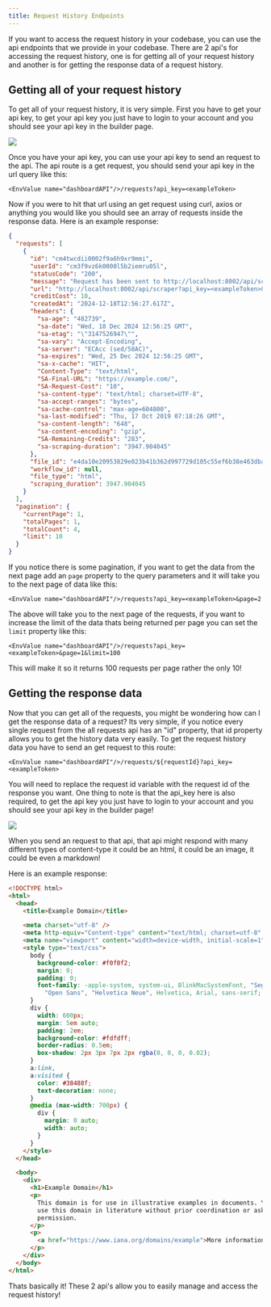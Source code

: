 ```yaml
---
title: Request History Endpoints
---
```


If you want to access the request history in your codebase, you can use the api endpoints that we provide in your codebase. There are 2 api's for accessing the request history, one is for getting all of your request history and another is for getting the response data of a request history.

## Getting all of your request history

To get all of your request history, it is very simple. First you have to get your api key, to get your api key you just have to login to your account and you should see your api key in the builder page.

![](/images/api-key.png)

Once you have your api key, you can use your api key to send an request to the api. The api route is a get request, you should send your api key in the url query like this:

```
<EnvValue name="dashboardAPI"/>/requests?api_key=<exampleToken>
```

Now if you were to hit that url using an get request using curl, axios or anything you would like you should see an array of requests inside the response data. Here is an example response:

```json
{
  "requests": [
    {
      "id": "cm4twcdii0002f9a6h9xr9mmi",
      "userId": "cm3f9vz6k0000l5b2iemru05l",
      "statusCode": "200",
      "message": "Request has been sent to http://localhost:8002/api/scraper?api_key=<exampleToken>&render=true&url=https:%2F%2Fexample.com%2F&url=https://example.com/",
      "url": "http://localhost:8002/api/scraper?api_key=<exampleToken>&render=true&url=https:%2F%2Fexample.com%2F&url=https://example.com/",
      "creditCost": 10,
      "createdAt": "2024-12-18T12:56:27.617Z",
      "headers": {
        "sa-age": "482739",
        "sa-date": "Wed, 18 Dec 2024 12:56:25 GMT",
        "sa-etag": "\"3147526947\"",
        "sa-vary": "Accept-Encoding",
        "sa-server": "ECAcc (sed/58AC)",
        "sa-expires": "Wed, 25 Dec 2024 12:56:25 GMT",
        "sa-x-cache": "HIT",
        "Content-Type": "text/html",
        "SA-Final-URL": "https://example.com/",
        "SA-Request-Cost": "10",
        "sa-content-type": "text/html; charset=UTF-8",
        "sa-accept-ranges": "bytes",
        "sa-cache-control": "max-age=604800",
        "sa-last-modified": "Thu, 17 Oct 2019 07:18:26 GMT",
        "sa-content-length": "648",
        "sa-content-encoding": "gzip",
        "SA-Remaining-Credits": "283",
        "sa-scraping-duration": "3947.904045"
      },
      "file_id": "e4da10e20953829e023b41b362d997729d105c55ef6b38e463dba97df64ad040_cm4twcdii0002f9a6h9xr9mmi",
      "workflow_id": null,
      "file_type": "html",
      "scraping_duration": 3947.904045
    }
  ],
  "pagination": {
    "currentPage": 1,
    "totalPages": 1,
    "totalCount": 4,
    "limit": 10
  }
}
```

If you notice there is some pagination, if you want to get the data from the next page add an `page` property to the query parameters and it will take you to the next page of data like this:

```
<EnvValue name="dashboardAPI"/>/requests?api_key=<exampleToken>&page=2
```

The above will take you to the next page of the requests, if you want to increase the limit of the data thats being returned per page you can set the `limit` property like this:

```
<EnvValue name="dashboardAPI"/>/requests?api_key=<exampleToken>&page=1&limit=100
```

This will make it so it returns 100 requests per page rather the only 10!

## Getting the response data

Now that you can get all of the requests, you might be wondering how can I get the response data of a request? Its very simple, if you notice every single request from the all requests api has an "id" property, that id property allows you to get the history data very easily. To get the request history data you have to send an get request to this route:

```
<EnvValue name="dashboardAPI"/>/requests/${requestId}?api_key=<exampleToken>
```

You will need to replace the request id variable with the request id of the response you want. One thing to note is that the api_key here is also required, to get the api key you just have to login to your account and you should see your api key in the builder page!

![](/images/api-key.png)

When you send an request to that api, that api might respond with many different types of content-type it could be an html, it could be an image, it could be even a markdown!

Here is an example response:

```html
<!DOCTYPE html>
<html>
  <head>
    <title>Example Domain</title>

    <meta charset="utf-8" />
    <meta http-equiv="Content-type" content="text/html; charset=utf-8" />
    <meta name="viewport" content="width=device-width, initial-scale=1" />
    <style type="text/css">
      body {
        background-color: #f0f0f2;
        margin: 0;
        padding: 0;
        font-family: -apple-system, system-ui, BlinkMacSystemFont, "Segoe UI",
          "Open Sans", "Helvetica Neue", Helvetica, Arial, sans-serif;
      }
      div {
        width: 600px;
        margin: 5em auto;
        padding: 2em;
        background-color: #fdfdff;
        border-radius: 0.5em;
        box-shadow: 2px 3px 7px 2px rgba(0, 0, 0, 0.02);
      }
      a:link,
      a:visited {
        color: #38488f;
        text-decoration: none;
      }
      @media (max-width: 700px) {
        div {
          margin: 0 auto;
          width: auto;
        }
      }
    </style>
  </head>

  <body>
    <div>
      <h1>Example Domain</h1>
      <p>
        This domain is for use in illustrative examples in documents. You may
        use this domain in literature without prior coordination or asking for
        permission.
      </p>
      <p>
        <a href="https://www.iana.org/domains/example">More information...</a>
      </p>
    </div>
  </body>
</html>
```

Thats basically it! These 2 api's allow you to easily manage and access the request history!
